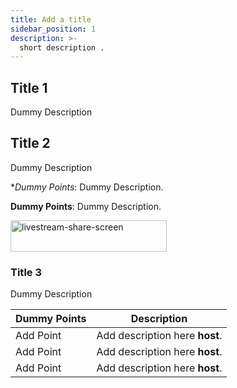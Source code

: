 ```yaml
---
title: Add a title 
sidebar_position: 1
description: >-
  short description .
---
```


## Title 1

Dummy Description

## Title 2

Dummy Description


**Dummy Points*: Dummy Description.

**Dummy Points**: Dummy Description.

<img
  src="https://res.cloudinary.com/dreradzep/image/upload/v1725531986/OWL-Logo-white_dqg9rj.png"
  width="250"
  height="50"
  alt="livestream-share-screen"
  className="livestrem-sharescreen"
/>

### Title 3

Dummy Description 

| **Dummy Points** | **Description**                                                                                                                                                                                                                                                      |
| ---------------------------------- | -------------------------------------------------------------------------------------------------------------------------------------------------------------------------------------------------------------------------------------------------------------------- |
| Add Point                 | Add description here **host**.                                                                                                                          |
| Add Point                        | Add description here **host**.                                                                                                                |
| Add Point                      | Add description here **host**.                                                                                                             |


<head>
  <title>Add a title</title>
  <meta name="description" content="add description here"/>
</head>
